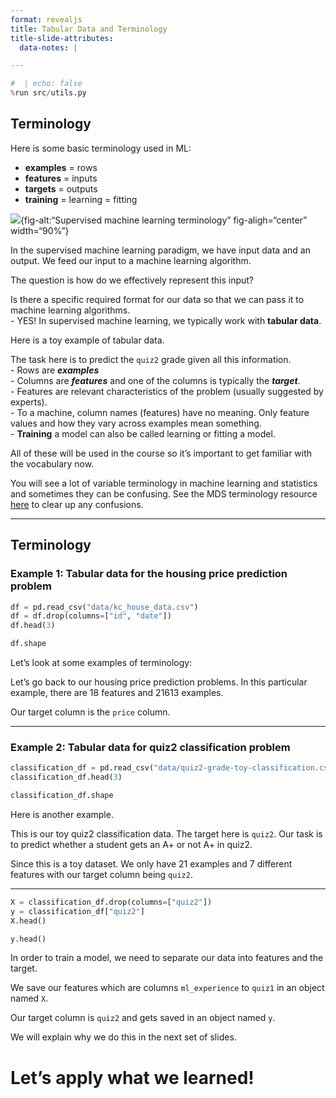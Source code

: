 ```yaml
---
format: revealjs
title: Tabular Data and Terminology
title-slide-attributes:
  data-notes: |

---
```


```python
#  | echo: false
%run src/utils.py
```

## Terminology

Here is some basic terminology used in ML:

- **examples** = rows 
- **features** = inputs
- **targets** = outputs
- **training** = learning = fitting

![](../../../static/module1/sup-ml-terminology.png){fig-alt:"Supervised machine learning terminology" fig-aligh="center" width="90%"}


:::{.notes}
In the supervised machine learning paradigm, we have input data and an output. We feed our input to a machine learning algorithm. 

The question is how do we effectively represent this input?

Is there a specific required format for our data so that we can pass it to machine learning algorithms.<br>
- YES! In supervised machine learning, we typically work with **tabular data**.<br>

Here is a toy example of tabular data. 

The task here is to predict the `quiz2` grade given all this information.<br>
- Rows are ***examples***<br>
- Columns are ***features*** and one of the columns is typically the ***target***.<br>
- Features are relevant characteristics of the problem (usually suggested by experts).<br>
- To a machine, column names (features) have no meaning. Only feature values and how they vary across examples mean something.<br> 
- **Training** a model can also be called learning or fitting a model.<br>

All of these will be used in the course so it's important to get familiar with the vocabulary now. 

You will see a lot of variable terminology in machine learning and statistics and sometimes they can be confusing. See the MDS terminology resource <a href="https://ubc-mds.github.io/resources_pages/terminology/" target="_blank">here</a> to clear up any confusions.
:::

---

## Terminology

### Example 1: Tabular data for the housing price prediction problem
```python
df = pd.read_csv("data/kc_house_data.csv")
df = df.drop(columns=["id", "date"])
df.head(3)

```



```python
df.shape
```


:::{.notes}
Let's look at some examples of terminology:  

Let's go back to our housing price prediction problems. 
In this particular example, there are 18 features and 21613 examples.

Our target column is the `price` column. 
:::

---

### Example 2: Tabular data for quiz2 classification problem
```python
classification_df = pd.read_csv("data/quiz2-grade-toy-classification.csv")
classification_df.head(3)
```

```python
classification_df.shape
```


:::{.notes}
Here is another example.

This is our toy quiz2 classification data. The target here is `quiz2`. Our task is to predict whether a student gets an A+ or not A+ in quiz2. 

Since this is a toy dataset. We only have 21 examples and 7 different features with our target column being `quiz2`.
:::

---

```python
X = classification_df.drop(columns=["quiz2"])
y = classification_df["quiz2"]
X.head()
```


```python
y.head()
```


:::{.notes}
In order to train a model, we need to separate our data into features and the target. 

We save our features which are columns `ml_experience` to `quiz1` in an object named `X`. 

Our target  column is `quiz2`  and gets saved in an object named `y`. 

We will explain why we do this in the next set of slides. 
:::

# Let’s apply what we learned!
